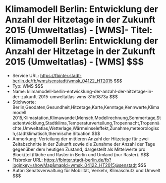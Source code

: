 # Klimamodell Berlin: Entwicklung der Anzahl der Hitzetage in der Zukunft 2015 (Umweltatlas) - [WMS]- Titel: Klimamodell Berlin: Entwicklung der Anzahl der Hitzetage in der Zukunft 2015 (Umweltatlas) - [WMS] $$$
- Service URL: https://fbinter.stadt-berlin.de/fb/wms/senstadt/wmsk_04122_HT2015 $$$
- Typ: WMS $$$
- Name: klimamodell-berlin-entwicklung-der-anzahl-der-hitzetage-in-der-zukunft-2015-umweltatlas-wms-81b0873a $$$
- Stichworte: Berlin,Geodaten,Gesundheit,Hitzetage,Karte,Kenntage,Kennwerte,Klimamodell 2015,Klimastation,Klimawandel,Mensch,Modellrechnung,Sommertage,Stadtentwicklung,Stadtklima,Temperaturverteilung,Tropennacht,Tropennächte,Umweltatlas,Wetterlage,Wärmeinseleffekt,Zunahme,meteorologisch,stadtklimatisch,thermische Situation $$$
- Anmerkung: Verteilung der mittleren Anzahl der Hitzetage für zwei Zeitabschnitte in der Zukunft sowie die Zunahme der Anzahl der Tage gegenüber dem heutigen Zustand, dargestellt als Mittelwerte pro Block(teil)fläche und Raster in Berlin und Umland (nur Raster). $$$
- Fisbroker URL: https://fbinter.stadt-berlin.de/fb?loginkey=showMap&mapId=wmsk_04122_HT2015@senstadt $$$
- Autor: Senatsverwaltung für Mobilität, Verkehr, Klimaschutz und Umwelt $$$
